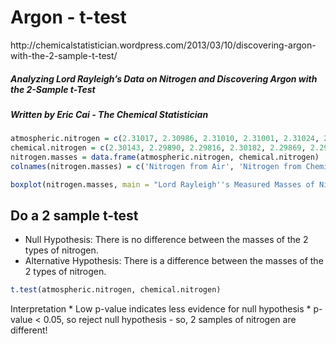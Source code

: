Argon - t-test
========================================================

http://chemicalstatistician.wordpress.com/2013/03/10/discovering-argon-with-the-2-sample-t-test/

##### Analyzing Lord Rayleigh's Data on Nitrogen and Discovering Argon with the 2-Sample t-Test
##### Written by Eric Cai - The Chemical Statistician

```r


atmospheric.nitrogen = c(2.31017, 2.30986, 2.31010, 2.31001, 2.31024, 2.31010, 2.31028, NA)
chemical.nitrogen = c(2.30143, 2.29890, 2.29816, 2.30182, 2.29869, 2.29940, 2.29849, 2.29869)
nitrogen.masses = data.frame(atmospheric.nitrogen, chemical.nitrogen)
colnames(nitrogen.masses) = c('Nitrogen from Air', 'Nitrogen from Chemical Decomposition')
```


```r
boxplot(nitrogen.masses, main = "Lord Rayleigh''s Measured Masses of Nitrogen", ylab = 'Mass (g)')

```

## Do a 2 sample t-test
* Null Hypothesis: There is no difference between the masses of the 2 types of nitrogen.
* Alternative Hypothesis: There is a difference between the masses of the 2 types of nitrogen.
```r
t.test(atmospheric.nitrogen, chemical.nitrogen)
```

Interpretation
* Low p-value indicates less evidence for null hypothesis
* p-value < 0.05, so reject null hypothesis - so, 2 samples of nitrogen are different!